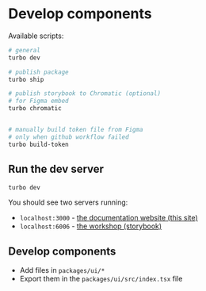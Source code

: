 # Develop components

Available scripts:


```bash
# general
turbo dev

# publish package
turbo ship

# publish storybook to Chromatic (optional)
# for Figma embed
turbo chromatic


# manually build token file from Figma
# only when github workflow failed
turbo build-token
```

## Run the dev server

```bash
turbo dev
```

You should see two servers running:

- `localhost:3000` - [the documentation website (this site)](https://nomimono.vercel.app/)
- `localhost:6006` - [the workshop (storybook)](https://nomi-workshop.vercel.app/)

## Develop components

- Add files in `packages/ui/*`
- Export them in the `packages/ui/src/index.tsx` file